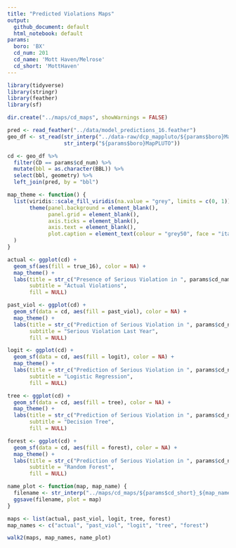 ```yaml
---
title: "Predicted Violations Maps"
output:
  github_document: default
  html_notebook: default
params:
  boro: 'BX'
  cd_num: 201
  cd_name: 'Mott Haven/Melrose'
  cd_short: 'MottHaven'
---
```


```r
library(tidyverse)
library(stringr)
library(feather)
library(sf)

dir.create("../maps/cd_maps", showWarnings = FALSE)
```

```r
pred <- read_feather("../data/model_predictions_16.feather")
geo_df <- st_read(str_interp("../data-raw/dcp_mappluto/${params$boro}MapPLUTO.shp"), 
                  str_interp("${params$boro}MapPLUTO"))

cd <- geo_df %>% 
  filter(CD == params$cd_num) %>% 
  mutate(bbl = as.character(BBL)) %>% 
  select(bbl, geometry) %>% 
  left_join(pred, by = "bbl")

map_theme <- function() {
  list(viridis::scale_fill_viridis(na.value = "grey", limits = c(0, 1)),
       theme(panel.background = element_blank(),
             panel.grid = element_blank(),
             axis.ticks = element_blank(),
             axis.text = element_blank(),
             plot.caption = element_text(colour = "grey50", face = "italic", size = 8))
  )
}
```

```r
actual <- ggplot(cd) + 
  geom_sf(aes(fill = true_16), color = NA) + 
  map_theme() +
  labs(title = str_c("Presence of Serious Violation in ", params$cd_name),
       subtitle = "Actual Violations",
       fill = NULL)

past_viol <- ggplot(cd) + 
  geom_sf(data = cd, aes(fill = past_viol), color = NA) + 
  map_theme() +
  labs(title = str_c("Prediction of Serious Violation in ", params$cd_name),
       subtitle = "Serious Violation Last Year",
       fill = NULL)

logit <- ggplot(cd) + 
  geom_sf(data = cd, aes(fill = logit), color = NA) + 
  map_theme() +
  labs(title = str_c("Prediction of Serious Violation in ", params$cd_name),
       subtitle = "Logistic Regression",
       fill = NULL)

tree <- ggplot(cd) + 
  geom_sf(data = cd, aes(fill = tree), color = NA) + 
  map_theme() +
  labs(title = str_c("Prediction of Serious Violation in ", params$cd_name),
       subtitle = "Decision Tree",
       fill = NULL)

forest <- ggplot(cd) + 
  geom_sf(data = cd, aes(fill = forest), color = NA) + 
  map_theme() +
  labs(title = str_c("Prediction of Serious Violation in ", params$cd_name),
       subtitle = "Random Forest",
       fill = NULL)
```

```r
name_plot <- function(map, map_name) {
  filename <- str_interp("../maps/cd_maps/${params$cd_short}_${map_name}.png")
  ggsave(filename, plot = map)
}

maps <- list(actual, past_viol, logit, tree, forest) 
map_names <- c("actual", "past_viol", "logit", "tree", "forest")

walk2(maps, map_names, name_plot)
```

